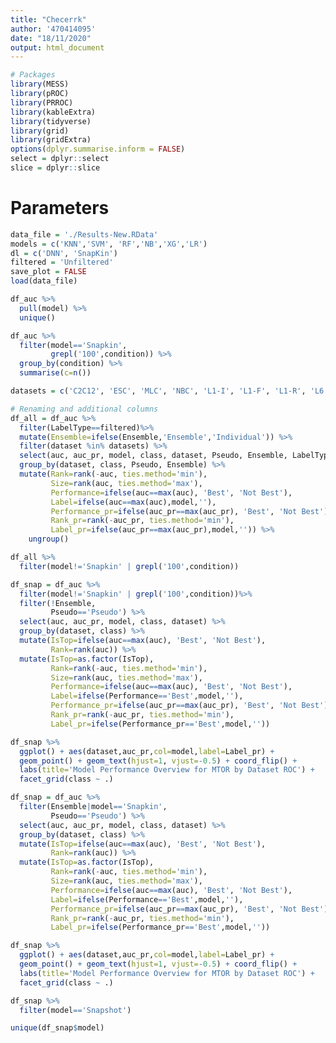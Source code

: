 ```yaml
---
title: "Checerrk"
author: '470414095'
date: "18/11/2020"
output: html_document
---
```



```r
# Packages
library(MESS)
library(pROC)
library(PRROC)
library(kableExtra)
library(tidyverse)
library(grid)
library(gridExtra)
options(dplyr.summarise.inform = FALSE)
select = dplyr::select
slice = dplyr::slice
```

# Parameters
```r
data_file = './Results-New.RData'
models = c('KNN','SVM', 'RF','NB','XG','LR')
dl = c('DNN', 'SnapKin')
filtered = 'Unfiltered'  
save_plot = FALSE
load(data_file)
```

```r
df_auc %>%
  pull(model) %>%
  unique()
```

```r
df_auc %>%
  filter(model=='Snapkin',
         grepl('100',condition)) %>%
  group_by(condition) %>%
  summarise(c=n())
```


```r
datasets = c('C2C12', 'ESC', 'MLC', 'NBC', 'L1-I', 'L1-F', 'L1-R', 'L6')

# Renaming and additional columns
df_all = df_auc %>%
  filter(LabelType==filtered)%>%
  mutate(Ensemble=ifelse(Ensemble,'Ensemble','Individual')) %>%
  filter(dataset %in% datasets) %>%
  select(auc, auc_pr, model, class, dataset, Pseudo, Ensemble, LabelType,condition) %>%
  group_by(dataset, class, Pseudo, Ensemble) %>%
  mutate(Rank=rank(-auc, ties.method='min'),
         Size=rank(auc, ties.method='max'),
         Performance=ifelse(auc==max(auc), 'Best', 'Not Best'),
         Label=ifelse(auc==max(auc),model,''),
         Performance_pr=ifelse(auc_pr==max(auc_pr), 'Best', 'Not Best'),
         Rank_pr=rank(-auc_pr, ties.method='min'),
         Label_pr=ifelse(auc_pr==max(auc_pr),model,'')) %>%
    ungroup()  
```

```r
df_all %>%
  filter(model!='Snapkin' | grepl('100',condition))
```



```r
df_snap = df_auc %>%
  filter(model!='Snapkin' | grepl('100',condition))%>%
  filter(!Ensemble,
         Pseudo=='Pseudo') %>%
  select(auc, auc_pr, model, class, dataset) %>%
  group_by(dataset, class) %>%
  mutate(IsTop=ifelse(auc==max(auc), 'Best', 'Not Best'),
         Rank=rank(auc)) %>%
  mutate(IsTop=as.factor(IsTop),
         Rank=rank(-auc, ties.method='min'),
         Size=rank(auc, ties.method='max'),
         Performance=ifelse(auc==max(auc), 'Best', 'Not Best'),
         Label=ifelse(Performance=='Best',model,''),
         Performance_pr=ifelse(auc_pr==max(auc_pr), 'Best', 'Not Best'),
         Rank_pr=rank(-auc_pr, ties.method='min'),
         Label_pr=ifelse(Performance_pr=='Best',model,''))
```


```r
df_snap %>%
  ggplot() + aes(dataset,auc_pr,col=model,label=Label_pr) +
  geom_point() + geom_text(hjust=1, vjust=-0.5) + coord_flip() +
  labs(title='Model Performance Overview for MTOR by Dataset ROC') + 
  facet_grid(class ~ .)
```

```r
df_snap = df_auc %>% 
  filter(Ensemble|model=='Snapkin',
         Pseudo=='Pseudo') %>%
  select(auc, auc_pr, model, class, dataset) %>%
  group_by(dataset, class) %>%
  mutate(IsTop=ifelse(auc==max(auc), 'Best', 'Not Best'),
         Rank=rank(auc)) %>%
  mutate(IsTop=as.factor(IsTop),
         Rank=rank(-auc, ties.method='min'),
         Size=rank(auc, ties.method='max'),
         Performance=ifelse(auc==max(auc), 'Best', 'Not Best'),
         Label=ifelse(Performance=='Best',model,''),
         Performance_pr=ifelse(auc_pr==max(auc_pr), 'Best', 'Not Best'),
         Rank_pr=rank(-auc_pr, ties.method='min'),
         Label_pr=ifelse(Performance_pr=='Best',model,''))
```


```r
df_snap %>%
  ggplot() + aes(dataset,auc_pr,col=model,label=Label_pr) +
  geom_point() + geom_text(hjust=1, vjust=-0.5) + coord_flip() +
  labs(title='Model Performance Overview for MTOR by Dataset ROC') + 
  facet_grid(class ~ .)
```

```r
df_snap %>%
  filter(model=='Snapshot')
```





```r
unique(df_snap$model)
```




















